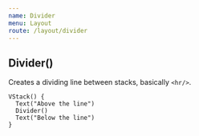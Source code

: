 ```yaml
---
name: Divider
menu: Layout
route: /layout/divider
---
```



## Divider() 
Creates a dividing line between stacks, basically `<hr/>`. 
```clike 
VStack() {
  Text("Above the line")
  Divider()
  Text("Below the line")
}
```